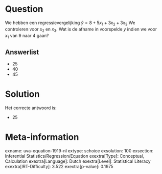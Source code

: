 Question
========

We hebben een regressievergelijking $\hat{y} = 8 + 5x_{1} +
3x_{2} + 3x_{3}$ We controleren voor *x*~2~ en *x*~3~. Wat is de
afname in voorspelde *y* indien we voor *x*~1~ van 9 naar 4 gaan?

Answerlist
----------

* 25
* 40
* 45

Solution
========

Het correcte antwoord is: 

* 25

Meta-information
================
exname: uva-equation-1919-nl
extype: schoice
exsolution: 100
exsection: Inferential Statistics/Regression/Equation
exextra[Type]: Conceptual, Calculation
exextra[Language]: Dutch
exextra[Level]: Statistical Literacy
exextra[IRT-Difficulty]: 3.522
exextra[p-value]: 0.1975
